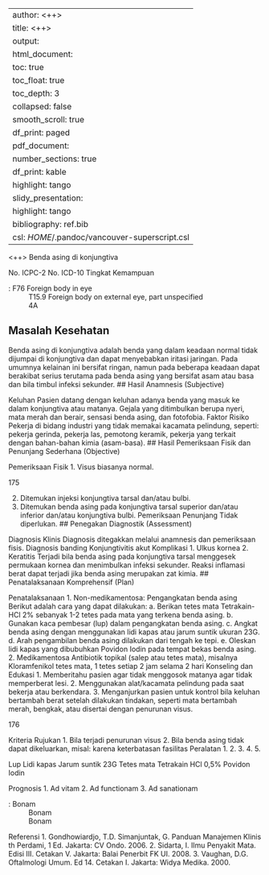 
---
author: <++>
title: <++>
output:
  html_document:
    toc: true
    toc_float: true
    toc_depth: 3
    collapsed: false
    smooth_scroll: true
    df_print: paged
  pdf_document:
    number_sections: true
    df_print: kable
    highlight: tango
  slidy_presentation:
    highlight: tango
bibliography: ref.bib
csl: $HOME$/.pandoc/vancouver-superscript.csl
---

<++>
Benda asing di konjungtiva

No. ICPC-2
No. ICD-10
Tingkat Kemampuan

: F76 Foreign body in eye
: T15.9 Foreign body on external eye, part unspecified
: 4A

## Masalah Kesehatan

Benda asing di konjungtiva adalah benda yang dalam keadaan normal tidak
dijumpai di konjungtiva dan dapat menyebabkan iritasi jaringan. Pada
umumnya kelainan ini bersifat ringan, namun pada beberapa keadaan dapat
berakibat serius terutama pada benda asing yang bersifat asam atau basa dan
bila timbul infeksi sekunder.
## Hasil Anamnesis (Subjective)

Keluhan
Pasien datang dengan keluhan adanya benda yang masuk ke dalam
konjungtiva atau matanya. Gejala yang ditimbulkan berupa nyeri, mata merah
dan berair, sensasi benda asing, dan fotofobia.
Faktor Risiko
Pekerja di bidang industri yang tidak memakai kacamata pelindung, seperti:
pekerja gerinda, pekerja las, pemotong keramik, pekerja yang terkait dengan
bahan-bahan kimia (asam-basa).
## Hasil Pemeriksaan Fisik dan Penunjang Sederhana (Objective)

Pemeriksaan Fisik
1. Visus biasanya normal.

175

2. Ditemukan injeksi konjungtiva tarsal dan/atau bulbi.
3. Ditemukan benda asing pada konjungtiva tarsal superior dan/atau inferior
dan/atau konjungtiva bulbi.
Pemeriksaan Penunjang
Tidak diperlukan.
## Penegakan Diagnostik (Assessment)

Diagnosis Klinis
Diagnosis ditegakkan melalui anamnesis dan pemeriksaan fisis.
Diagnosis banding
Konjungtivitis akut
Komplikasi
1. Ulkus kornea
2. Keratitis
Terjadi bila benda asing pada konjungtiva tarsal menggesek permukaan
kornea dan menimbulkan infeksi sekunder. Reaksi inflamasi berat dapat terjadi
jika benda asing merupakan zat kimia.
## Penatalaksanaan Komprehensif (Plan)

Penatalaksanaan
1. Non-medikamentosa: Pengangkatan benda asing
Berikut adalah cara yang dapat dilakukan:
a. Berikan tetes mata Tetrakain-HCl 2% sebanyak 1-2 tetes pada mata
yang terkena benda asing.
b. Gunakan kaca pembesar (lup) dalam pengangkatan benda asing.
c. Angkat benda asing dengan menggunakan lidi kapas atau jarum suntik
ukuran 23G.
d. Arah pengambilan benda asing dilakukan dari tengah ke tepi.
e. Oleskan lidi kapas yang dibubuhkan Povidon Iodin pada tempat bekas
benda asing.
2. Medikamentosa
Antibiotik topikal (salep atau tetes mata), misalnya Kloramfenikol tetes
mata, 1 tetes setiap 2 jam selama 2 hari
Konseling dan Edukasi
1. Memberitahu pasien agar tidak menggosok matanya agar tidak
memperberat lesi.
2. Menggunakan alat/kacamata pelindung pada saat bekerja atau
berkendara.
3. Menganjurkan pasien untuk kontrol bila keluhan bertambah berat setelah
dilakukan tindakan, seperti mata bertambah merah, bengkak, atau disertai
dengan penurunan visus.

176

Kriteria Rujukan
1. Bila terjadi penurunan visus
2. Bila benda asing tidak dapat dikeluarkan, misal: karena keterbatasan
fasilitas
Peralatan
1.
2.
3.
4.
5.

Lup
Lidi kapas
Jarum suntik 23G
Tetes mata Tetrakain HCl 0,5%
Povidon Iodin

Prognosis
1. Ad vitam
2. Ad functionam
3. Ad sanationam

: Bonam
: Bonam
: Bonam

Referensi
1. Gondhowiardjo, T.D. Simanjuntak, G. Panduan Manajemen Klinis
th
Perdami, 1 Ed. Jakarta: CV Ondo. 2006.
2. Sidarta, I. Ilmu Penyakit Mata. Edisi III. Cetakan V. Jakarta: Balai Penerbit
FK UI. 2008.
3. Vaughan, D.G. Oftalmologi Umum. Ed 14. Cetakan I. Jakarta: Widya
Medika. 2000.
